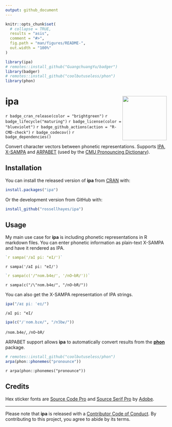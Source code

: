 ```yaml
---
output: github_document
---
```


<!-- README.md is generated from README.Rmd. Please edit that file -->

```r
knitr::opts_chunk$set(
  # collapse = TRUE,
  results = "asis",
  comment = "#>",
  fig.path = "man/figures/README-",
  out.width = "100%"
)

library(ipa)
# remotes::install_github("GuangchuangYu/badger")
library(badger)
# remotes::install_github("coolbutuseless/phon")
library(phon)
```

# ipa <img src="man/figures/logo.png?raw=TRUE" align="right" height="138" />

<!-- badges: start -->
`r badge_cran_release(color = "brightgreen")`
`r badge_lifecycle("maturing")`
`r badge_license(color = "blueviolet")`
`r badge_github_actions(action = "R-CMD-check")`
`r badge_codecov()`
`r badge_dependencies()`
<!-- badges: end -->

Convert character vectors between phonetic representations.
Supports [IPA](https://en.wikipedia.org/wiki/International_Phonetic_Alphabet), [X-SAMPA](https://en.wikipedia.org/wiki/X-SAMPA) and
[ARPABET](https://en.wikipedia.org/wiki/ARPABET) (used by the [CMU Pronouncing
Dictionary](https://en.wikipedia.org/wiki/CMU_Pronouncing_Dictionary)).

## Installation

You can install the released version of **ipa** from [CRAN](https://cran.r-project.org/) with:

```r
install.packages("ipa")
```

Or the development version from GitHub with:

``` r
install_github("rossellhayes/ipa")
```

## Usage

My main use case for **ipa** is including phonetic representations in R markdown files.
You can enter phonetic information as plain-text X-SAMPA and have it rendered as IPA.

```r
`r sampa('/aI pi: "eI/')`
```

`r sampa('/aI pi: "eI/')`

```r
`r sampa(c('/"nom.b4e/', '/nO~bR/'))`
```

`r sampa(c("/\"nom.b4e/", "/nO~bR/"))`

You can also get the X-SAMPA representation of IPA strings.

```r
ipa("/aɪ piː ˈeɪ/")
```

`/aI pi: "eI/`

```r
ipa(c("/ˈnom.bɾe/", "/nɔ̃bʁ/"))
```

`/nom.b4e/`, `/nO~bR/`

<!-- `ipa()` does not work in Rmarkdown, but does work in the console -->

ARPABET support allows **ipa** to automatically convert results from the
[**phon**](https://github.com/coolbutuseless/phon) package.

```r
# remotes::install_github("coolbutuseless/phon")
arpa(phon::phonemes("pronounce"))
```

`r arpa(phon::phonemes("pronounce"))`

## Credits

Hex sticker fonts are 
[Source Code Pro](https://github.com/adobe-fonts/source-code-pro) and
[Source Serif Pro](https://github.com/adobe-fonts/source-serif-pro) by
[Adobe](https://adobe.com).

---

Please note that **ipa** is released with a [Contributor Code of Conduct](https://contributor-covenant.org/version/2/0/CODE_OF_CONDUCT.html). By contributing to this project, you agree to abide by its terms.
